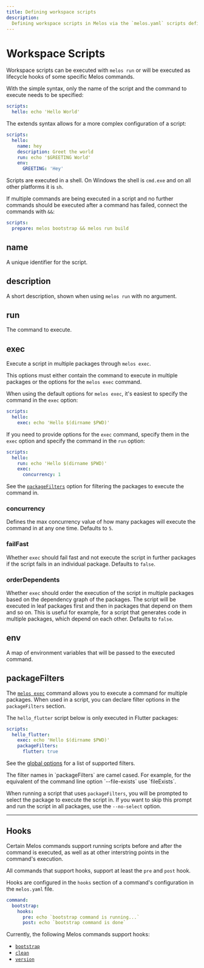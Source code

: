 ```yaml
---
title: Defining workspace scripts
description:
  Defining workspace scripts in Melos via the `melos.yaml` scripts definition.
---
```


# Workspace Scripts

Workspace scripts can be executed with `melos run` or will be executed as
lifecycle hooks of some specific Melos commands.

With the simple syntax, only the name of the script and the command to execute
needs to be specified:

```yaml
scripts:
  hello: echo 'Hello World'
```

The extends syntax allows for a more complex configuration of a script:

```yaml
scripts:
  hello:
    name: hey
    description: Greet the world
    run: echo '$GREETING World'
    env:
      GREETING: 'Hey'
```

Scripts are executed in a shell. On Windows the shell is `cmd.exe` and on all
other platforms it is `sh`.

If multiple commands are being executed in a script and no further commands
should be executed after a command has failed, connect the commands with `&&`:

```yaml
scripts:
  prepare: melos bootstrap && melos run build
```

## name

A unique identifier for the script.

## description

A short description, shown when using `melos run` with no argument.

## run

The command to execute.

## exec

Execute a script in multiple packages through `melos exec`.

This options must either contain the command to execute in multiple packages or
the options for the `melos exec` command.

When using the default options for `melos exec`, it's easiest to specify the
command in the `exec` option:

```yaml
scripts:
  hello:
    exec: echo 'Hello $(dirname $PWD)'
```

If you need to provide options for the `exec` command, specify them in the
`exec` option and specify the command in the `run` option:

```yaml
scripts:
  hello:
    run: echo 'Hello $(dirname $PWD)'
    exec:
      concurrency: 1
```

See the [`packageFilters`](/configuration/scripts#packagefilters) option for
filtering the packages to execute the command in.

### concurrency

Defines the max concurrency value of how many packages will execute the command
in at any one time. Defaults to `5`.

### failFast

Whether `exec` should fail fast and not execute the script in further packages
if the script fails in an individual package. Defaults to `false`.

### orderDependents

Whether `exec` should order the execution of the script in multiple packages
based on the dependency graph of the packages. The script will be executed in
leaf packages first and then in packages that depend on them and so on. This is
useful for example, for a script that generates code in multiple packages, which
depend on each other. Defaults to `false`.

## env

A map of environment variables that will be passed to the executed command.

## packageFilters

The [`melos exec`](/commands/exec) command allows you to execute a command for
multiple packages. When used in a script, you can declare filter options in the
`packageFilters` section.

The `hello_flutter` script below is only executed in Flutter packages:

```yaml
scripts:
  hello_flutter:
    exec: echo 'Hello $(dirname $PWD)'
    packageFilters:
      flutter: true
```

See the [global options](/filters) for a list of supported filters.

<Warning>
  The filter names in `packageFilters` are camel cased. For example, for the
  equivalent of the command line option `--file-exists` use `fileExists`.
</Warning>

When running a script that uses `packageFilters`, you will be prompted to select
the package to execute the script in. If you want to skip this prompt and run
the script in all packages, use the `--no-select` option.

---

## Hooks

Certain Melos commands support running scripts before and after the command is
executed, as well as at other interstring points in the command's execution.

All commands that support hooks, support at least the `pre` and `post` hook.

Hooks are configured in the `hooks` section of a command's configuration in the
`melos.yaml` file.

```yaml
command:
  bootstrap:
    hooks:
      pre: echo `bootstrap command is running...`
      post: echo `bootstrap command is done`
```

Currently, the following Melos commands support hooks:

- [`bootstrap`](/commands/bootstrap)
- [`clean`](/commands/clean)
- [`version`](/commands/version)
